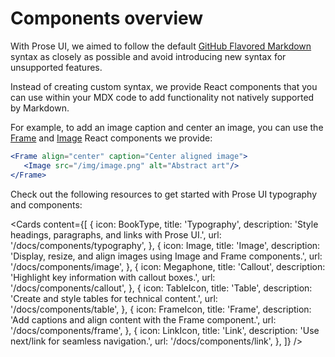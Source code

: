 
# Components overview

With Prose UI, we aimed to follow the default [GitHub Flavored Markdown](https://github.github.com/gfm) syntax as closely as possible and avoid introducing new syntax for unsupported features.

Instead of creating custom syntax, we provide React components that you can use within your MDX code to add functionality not natively supported by Markdown.

For example, to add an image caption and center an image, you can use the [Frame](/docs/comopnents/frame) and [Image](/docs/comopnents/image) React components we provide:

```jsx title='Center an image and add a caption'
<Frame align="center" caption="Center aligned image">
   <Image src="/img/image.png" alt="Abstract art"/>
</Frame>
```

Check out the following resources to get started with Prose UI typography and components:

<Cards
  content={[
    { 
      icon: BookType, 
      title: 'Typography', 
      description: 'Style headings, paragraphs, and links with Prose UI.', 
      url: '/docs/components/typography', 
    },
    { 
      icon: Image, 
      title: 'Image', 
      description: 'Display, resize, and align images using Image and Frame components.', 
      url: '/docs/components/image', 
    },
    { 
      icon: Megaphone, 
      title: 'Callout', 
      description: 'Highlight key information with callout boxes.', 
      url: '/docs/components/callout', 
    },
    { 
      icon: TableIcon, 
      title: 'Table', 
      description: 'Create and style tables for technical content.', 
      url: '/docs/components/table', 
    },
    { 
      icon: FrameIcon, 
      title: 'Frame', 
      description: 'Add captions and align content with the Frame component.', 
      url: '/docs/components/frame', 
    },
    { 
      icon: LinkIcon, 
      title: 'Link', 
      description: 'Use next/link for seamless navigation.', 
      url: '/docs/components/link', 
    },
  ]}
/>